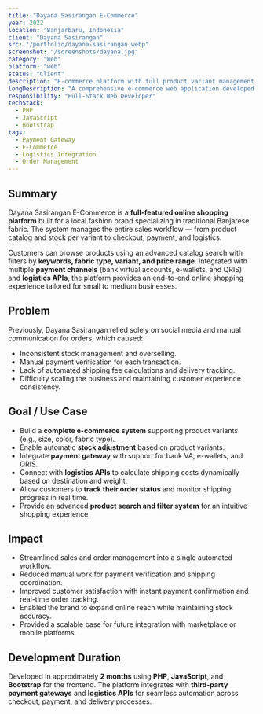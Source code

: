 ```yaml
---
title: "Dayana Sasirangan E-Commerce"
year: 2022
location: "Banjarbaru, Indonesia"
client: "Dayana Sasirangan"
src: "/portfolio/dayana-sasirangan.webp"
screenshot: "/screenshots/dayana.jpg"
category: "Web"
platform: "web"
status: "Client"
description: "E-commerce platform with full product variant management, integrated payment gateway, and real-time logistics tracking for a traditional fashion business."
longDescription: "A comprehensive e-commerce web application developed for Dayana Sasirangan, a local fashion brand specializing in traditional Banjarese fabric. The system features complete product variant management, stock tracking per variant, secure checkout with multiple payment methods (bank virtual account, e-wallet, QRIS), and logistics integration for automatic shipping fee calculation and live order tracking."
responsibility: "Full-Stack Web Developer"
techStack:
  - PHP
  - JavaScript
  - Bootstrap
tags:
  - Payment Gateway
  - E-Commerce
  - Logistics Integration
  - Order Management
---
```


## Summary

Dayana Sasirangan E-Commerce is a **full-featured online shopping platform** built for a local fashion brand specializing in traditional Banjarese fabric.
The system manages the entire sales workflow — from product catalog and stock per variant to checkout, payment, and logistics.

Customers can browse products using an advanced catalog search with filters by **keywords, fabric type, variant, and price range**.
Integrated with multiple **payment channels** (bank virtual accounts, e-wallets, and QRIS) and **logistics APIs**, the platform provides an end-to-end online shopping experience tailored for small to medium businesses.

## Problem

Previously, Dayana Sasirangan relied solely on social media and manual communication for orders, which caused:
- Inconsistent stock management and overselling.
- Manual payment verification for each transaction.
- Lack of automated shipping fee calculations and delivery tracking.
- Difficulty scaling the business and maintaining customer experience consistency.

## Goal / Use Case

- Build a **complete e-commerce system** supporting product variants (e.g., size, color, fabric type).
- Enable automatic **stock adjustment** based on product variants.
- Integrate **payment gateway** with support for bank VA, e-wallets, and QRIS.
- Connect with **logistics APIs** to calculate shipping costs dynamically based on destination and weight.
- Allow customers to **track their order status** and monitor shipping progress in real time.
- Provide an advanced **product search and filter system** for an intuitive shopping experience.

## Impact

- Streamlined sales and order management into a single automated workflow.
- Reduced manual work for payment verification and shipping coordination.
- Improved customer satisfaction with instant payment confirmation and real-time order tracking.
- Enabled the brand to expand online reach while maintaining stock accuracy.
- Provided a scalable base for future integration with marketplace or mobile platforms.

## Development Duration

Developed in approximately **2 months** using **PHP**, **JavaScript**, and **Bootstrap** for the frontend.
The platform integrates with **third-party payment gateways** and **logistics APIs** for seamless automation across checkout, payment, and delivery processes.
